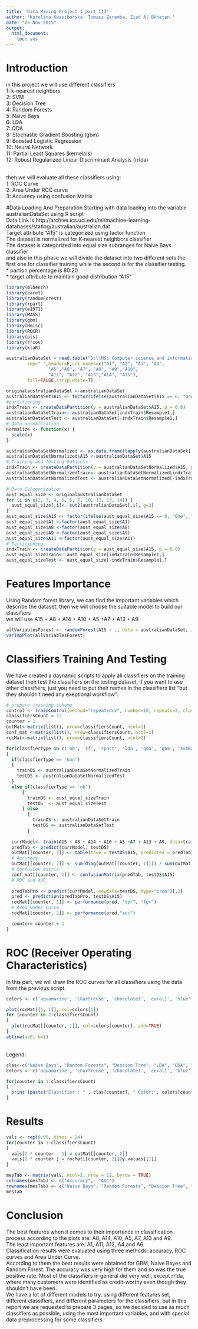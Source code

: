 ```yaml
---
title: 'Data Mining Project 1 part III'
author: 'Karolina Kwasiborska, Tomasz Zaremba, Ziad Al Bkhetan '
date: "25 Nov 2015"
output:
  html_document:
    toc: yes
---
```


# Introduction

in this project we will use different classifiers
  <br>1: k-nearest neighbors
  <br>2: SVM
  <br>3: Decision Tree
  <br>4: Random Forests
  <br>5: Naive Bays
  <br>6: LDA
  <br>7: QDA
  <br>8: Stochastic Gradient Boosting (gbm)
  <br>9: Boosted Logistic Regression 
  <br>10: Neural Network
  <br>11: Partial Least Squares (kernelpls)
  <br>12: Robust Regularized Linear Discriminant Analysis (rrlda)
  

<br>then we will evaluate all these classifiers using:
  <br>1: ROC Curve
  <br>2: Area Under ROC curve
  <br>3: Accurecy using confusion Matrix


#Data Loading And Preparation
Starting with data loading into the variable australianDataSet using R script
<br>Data Link is http://archive.ics.uci.edu/ml/machine-learning-databases/statlog/australian/australian.dat
<br>Target attribute "A15" is categorized using factor function
<br>The dataset is normalized for K-nearest neighbors classifier
<br>The dataset is categorized into equal size subranges for Naive Bays classifier
<br> and also in this phase we will divide the dataset into two different sets the first one for classifier training while the second is for the classifier testing.
<br> * partion percentage is 80:20
<br> * target attribute to maintain good distribution "A15"

```r
library(mlbench)
library(caret)
library(randomForest)
library(rpart)
library(e1071)
library(MASS)
library(gbm)
library(Hmisc)
library(ROCR)
library(pls)
library(rrcov)
library(klaR)

australianDataSet = read.table("D:\\MSc Computer science and informatics\\3rd semester\\Data Mining - Advances\\Project1\\australian.dat",
        sep=" ",header=F,col.names=c("A1", "A2", "A3", "A4", 
                "A5","A6", "A7", "A8", "A9","A10",
                "A11", "A12", "A13","A14", "A15"),
        fill=FALSE,strip.white=T)

originalaustralianDataSet <-australianDataSet
australianDataSet$A15 <- factor(ifelse(australianDataSet$A15 == 0, "One", "Zero"))
#partitioning
indxTrain <- createDataPartition(y = australianDataSet$A15, p = 0.8)
australianDataSetTrain<- australianDataSet[indxTrain$Resample1,]
australianDataSetTest <- australianDataSet[-indxTrain$Resample1,]
# Data normalization
normalize <- function(x) {
  scale(x)
}

australianDataSetNormalized <- as.data.frame(lapply(australianDataSet[, 1:14], normalize))
australianDataSetNormalized$A15 <-australianDataSet$A15
# Training and Testing Datasets
indxTrain <- createDataPartition(y = australianDataSetNormalized$A15, p = 0.8)
australianDataSetNormalizedTrain<- australianDataSetNormalized[indxTrain$Resample1,]
australianDataSetNormalizedTest <- australianDataSetNormalized[-indxTrain$Resample1,]

# Data Categorization
aust_equal_size <- originalaustralianDataSet
for (i in c(2, 3, 4, 5, 6, 7, 10, 12, 13, 14)) {
  aust_equal_size[,i]<- cut2(australianDataSet[,i], g=3)
}
aust_equal_size$A15 <- factor(ifelse(aust_equal_size$A15 == 0, "One", "Zero")) 
aust_equal_size$A1 <-factor(aust_equal_size$A1)
aust_equal_size$A8 <-factor(aust_equal_size$A8)
aust_equal_size$A9 <-factor(aust_equal_size$A9)
aust_equal_size$A11 <-factor(aust_equal_size$A11)
# Partitioning 
indxTrain <- createDataPartition(y = aust_equal_size$A15, p = 0.8)
aust_equal_sizeTrain<- aust_equal_size[indxTrain$Resample1,]
aust_equal_sizeTest <- aust_equal_size[-indxTrain$Resample1,]

```

# Features Importance
Using Random forest library, we can find the important variables which describe the dataset, then we will choose the suitable model to build our classifiers
<br> we will use A15 ~ A8 + A14 + A10 + A5 +A7 + A13 + A9.

```r
allVariablesForest <- randomForest(A15 ~ ., data = australianDataSet, importance = TRUE, na.action = na.omit)
varImpPlot(allVariablesForest)
```


# Classifiers Training And Testing
We have created a daynamic scripts to apply all classifiers on the training dataset then test the classifiers on the testing dataset, if you want to use other classifiers, just you need to put their names in the classifiers list "but they shouldn't need any exeptional workflow".

```r
# prepare training scheme
control <- trainControl(method="repeatedcv", number=10, repeats=3, classProbs=T, savePredictions = T)
classifiersCount = 12
counter = 1
outMat<-matrix(list(), nrow=classifiersCount, ncol=2)
conf_mat <-matrix(list(), nrow=classifiersCount, ncol=1)
rocMat<-matrix(list(), nrow=classifiersCount, ncol=2)

for(classfierType in c('nb', 'rf', 'rpart', 'lda', 'qda', 'gbm', 'svmRadial', 'LogitBoost', 'knn', 'nnet', 'kernelpls', 'rrlda'))
{
  if(classfierType == 'knn')
  {
    trainDS <- australianDataSetNormalizedTrain
    testDS <- australianDataSetNormalizedTest
  }
  else if(classfierType == 'nb')
      {
        trainDS <- aust_equal_sizeTrain
        testDS  <- aust_equal_sizeTest
      } else
        {
          trainDS <- australianDataSetTrain
          testDS <- australianDataSetTest
        }
  
  currModel<- train(A15 ~ A8 + A14 + A10 + A5 +A7 + A13 + A9, data=trainDS, method=classfierType, trControl=control)
  predTab <- predict(currModel, testDS)
  outMat[[counter, 1]] <- table(true = testDS$A15, predicted = predTab)
  # Accuracy
  outMat[[counter, 2]] <- sum(diag(outMat[[counter, 1]])) / sum(outMat[[counter, 1]])
  # Confusion matrix
  conf_mat[[counter, 1]] <- confusionMatrix(predTab, testDS$A15)
  # ROC and AUC
  
  predTabPro <- predict(currModel, newdata=testDS, type="prob")[,2] 
  pred <- prediction(predTabPro, testDS$A15)
  rocMat[[counter, 1]] <- performance(pred, "tpr", "fpr")
  # Area Under Curve
  rocMat[[counter, 2]] <- performance(pred,"auc")

  counter= counter + 1
}

```

# ROC (Receiver Operating Characteristics)
In this part, we will draw the ROC curves for all classifiers using the data from the previous script.
```r
colors <- c('aquamarine', 'chartreuse', 'chocolate1', 'coral1', 'blue', 'cyan', 'darkgoldenrod1', 'brown1', 'firebrick1', 'gold', 'deeppink', 'mediumorchid1', 'palegreen')

plot(rocMat[[1, 1]], col=colors[1])
for (counter in 2:classifiersCount)
{
  plot(rocMat[[counter, 1]], col=colors[counter], add=TRUE)
}
abline(a=0, b=1)

```
<br>Legend:<br>
```r
clas<-c("Naive Bays", "Random Forests", "Descion Tree", "LDA", "QDA", "GBM", "SVM", "LogitBoost", "KNN", "Neural Network", "Kernelpls", "rrlda")
colors <- c('aquamarine', 'chartreuse', 'chocolate1', 'coral1', 'blue', 'cyan', 'darkgoldenrod1', 'brown1', 'firebrick1', 'gold', 'deeppink', 'mediumorchid1', 'palegreen')

for(counter in 1:classifiersCount)
{
  print (paste("Classifier : " , clas[counter], " Color:", colors[counter], sep = "  "))
}

```

# Results
```r
vals <- rep(0.00, times = 24)
for(counter in 1:classifiersCount)
{
  vals[2 * counter - 1] = outMat[[counter, 2]]
  vals[2 * counter ] = rocMat[[counter, 2]]@y.values[[1]]
}

mesTab <- matrix(vals, ncol=2, nrow = 12, byrow = TRUE)
colnames(mesTab) <- c("Accuracy",  "AUC")
rownames(mesTab) <- c("Naive Bays", "Random Forests", "Descion Tree", "LDA", "QDA", "GBM", "SVM", "LogitBoost", "KNN", "Neural Network", "Kernelpls", "rrlda")
mesTab
```
# Conclusion
The best features when it comes to their importance in classification process according to the plots are: A8, A14, A10, A5, A7, A13 and A9. 
<br>The least important features are: A1, A11, A12, A4 and A6.
<br>Classification results were evaluated using three methods: accuracy, ROC curves and Area Under Curve. 
<br>According to them the best results were obtained for GBM, Naive Bayes and Random Forest. The accuracy was very high for them and so was the true positive rate. Most of the classifiers in general did very well, except rrlda, where many customers were identified as credit-worthy even though they shouldn't have been.
<br> We have a lot of different models to try, using different features set, different classifiers, and different parameters for the classifiers, but in this report we are requested to prepare 3 pages, so we decided to use as much classifiers as possible, using the most important variables, and with special data preprocessing for some classifiers.

